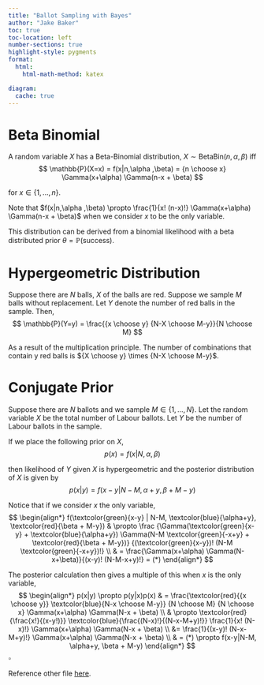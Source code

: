 ```yaml
---
title: "Ballot Sampling with Bayes"
author: "Jake Baker"
toc: true
toc-location: left
number-sections: true
highlight-style: pygments
format: 
  html: 
    html-math-method: katex

diagram:
  cache: true
---
```


# Beta Binomial

::: {#def-Beta-Binomial}
A random variable $X$ has a Beta-Binomial distribution, $X \sim \mathrm{BetaBin} (n,\alpha ,\beta)$ iff
$$
\mathbb{P}(X=x) = f(x|n,\alpha ,\beta) = {n \choose x} \Gamma(x+\alpha) \Gamma(n-x + \beta)
$$

for $x \in \{1,...,n\}$.

:::

::: {#rem-Beta-Binomial-Proportion}
Note that $f(x|n,\alpha ,\beta) \propto \frac{1}{x! (n-x)!} \Gamma(x+\alpha) \Gamma(n-x + \beta)$ when we consider $x$ to be the only variable.
:::

This distribution can be derived from a binomial likelihood with a beta distributed prior $\theta=\mathbb{P}(\text{success})$.

# Hypergeometric Distribution

::: {#lem-hypergeometric}
Suppose there are $N$ balls, $X$ of the balls are red. Suppose we sample $M$ balls without replacement. Let $Y$ denote the number of red balls in the sample. Then,
$$
\mathbb{P}(Y=y) = \frac{{x \choose y} {N-X \choose M-y}}{N \choose M}
$$
:::

::: {.proof}
As a result of the multiplication principle. The number of combinations that contain y red balls is ${X \choose y} \times {N-X \choose M-y}$.
:::

# Conjugate Prior
::: {#thm-hypergeometric-conjugate}
Suppose there are $N$ ballots and we sample $M \in \{1, ..., N \}$. Let the random variable $X$ be the total number of Labour ballots. Let $Y$ be the number of Labour ballots in the sample.

If we place the following prior on $X$,
$$
p(x) = f(x|N,\alpha ,\beta)
$$

then likelihood of $Y$ given $X$ is hypergeometric and the posterior distribution of $X$ is given by
$$
p(x|y) = f(x-y|N-M, \alpha+y, \beta + M-y)
$$ 
:::

::: {.proof}
Notice that if we consider $x$ the only variable,
$$
\begin{align*}
f(\textcolor{green}{x-y} | N-M, \textcolor{blue}{\alpha+y}, \textcolor{red}{\beta + M-y})
& \propto 
\frac
{\Gamma(\textcolor{green}{x-y} + \textcolor{blue}{\alpha+y}) \Gamma(N-M \textcolor{green}{-x+y} + \textcolor{red}{\beta + M-y})}
{(\textcolor{green}{x-y})! (N-M \textcolor{green}{-x+y})!}
\\ & =
\frac{\Gamma(x+\alpha) \Gamma(N-x+\beta)}{(x-y)! (N-M-x+y)!} = (*)
\end{align*}
$$

The posterior calculation then gives a multiple of this when $x$ is the only variable,
$$
\begin{align*}
p(x|y) \propto p(y|x)p(x)
& = 
\frac{\textcolor{red}{{x \choose y}} \textcolor{blue}{N-x \choose M-y}}
{N \choose M} 
{N \choose x}
\Gamma(x+\alpha) \Gamma(N-x + \beta)
\\
& \propto 
\textcolor{red}{\frac{x!}{(x-y!)}} \textcolor{blue}{\frac{(N-x)!}{(N-x-M+y)!}}
\frac{1}{x! (N-x)!}
\Gamma(x+\alpha) \Gamma(N-x + \beta)
\\ &=
\frac{1}{(x-y)! (N-x-M+y)!}
\Gamma(x+\alpha) \Gamma(N-x + \beta)
\\ & = (*) \propto f(x-y|N-M, \alpha+y, \beta + M-y)
\end{align*}
$$
$\square$
:::

Reference other file [here](../linear_models/linear_models.qmd).
